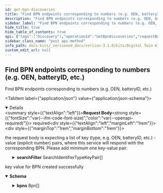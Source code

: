 ```yaml
---
id: get-bpn-discoveries
title: "Find BPN endpoints corresponding to numbers (e.g. OEN, batteryID, etc.)"
description: "Find BPN endpoints corresponding to numbers (e.g. OEN, batteryID, etc.)"
sidebar_label: "Find BPN endpoints corresponding to numbers (e.g. OEN, batteryID, etc.)"
hide_title: true
hide_table_of_contents: true
api: {"tags":["Discovery"],"operationId":"GetBpnDiscoveries","requestBody":{"description":"the request body is expecting a list of key (type, e.g. OEN, batteryID, etc.) - value (explicit number) pairs, where this service will respond with the corresponding BPN. Please add minimum one key-value pair.","content":{"application/json":{"schema":{"title":"SearchRequest","properties":{"searchFilter":{"title":"searchFilter","type":"array","maxItems":10000,"items":{"title":"SearchIdentifierTypeKeyPair","properties":{"type":{"type":"string","minLength":1,"maxLength":200},"keys":{"type":"array","maxItems":10000,"items":{"type":"string"}}}}}}},"examples":{"complete":{"value":{"searchFilter":[{"type":"oen","keys":["oen-1243","oen-11"]},{"type":"bpid","keys":["bpid-1243","bpid-11"]}]}}}}},"required":true},"responses":{"200":{"description":"key value for BPN created successfully","content":{"application/json":{"schema":{"title":"BpnCollection","properties":{"bpns":{"title":"bpns","type":"array","items":{"title":"Bpn","required":["type","key","value","resourceId"],"properties":{"type":{"type":"string"},"key":{"type":"string"},"value":{"type":"string"},"resourceId":{"type":"string"}}}}}},"examples":{"complete":{"value":{"bpns":[{"type":"oen","key":"oen-1243","value":"bpn-123","resourceId":"1ca6f9b5-8e1d-422a-8541-9bb2cf5fe485"},{"type":"oen","key":"oen-11","value":"bpn-123","resourceId":"972262d7-7e05-4578-936f-de236d7feb94"},{"type":"bpid","key":"bpid-1243","value":"bpn-444","resourceId":"1b754aeb-c753-4adf-ae6d-52842f5a38b7"},{"type":"bpid","key":"oen-11","value":"bpn-444","resourceId":"e43f9cf8-f0d4-4c51-b7fe-b68ea4aeea7c"}]}}}}}}},"description":"Find BPN endpoints corresponding to numbers (e.g. OEN, batteryID, etc.)","method":"post","path":"/api/administration/connectors/bpnDiscovery/search","security":[{"CatenaXOpenId":["profile"]}],"securitySchemes":{"CatenaXOpenId":{"type":"openIdConnect","openIdConnectUrl":"../.well-known/openid-configuration"}},"jsonRequestBodyExample":{"searchFilter":[{"type":"string","keys":["string"]}]},"info":{"title":"BPN Discovery Service","description":"BPN Discovery Service to find BPN based on a local identifier.","contact":{"name":"SLDT Team"},"version":"0.0.1"},"postman":{"name":"Find BPN endpoints corresponding to numbers (e.g. OEN, batteryID, etc.)","description":{"type":"text/plain"},"url":{"path":["api","administration","connectors","bpnDiscovery","search"],"host":["{{baseUrl}}"],"query":[],"variable":[]},"header":[{"key":"Content-Type","value":"application/json"},{"key":"Accept","value":"application/json"}],"method":"POST","body":{"mode":"raw","raw":"\"\"","options":{"raw":{"language":"json"}}}}}
sidebar_class_name: "post api-method"
info_path: docs-kits/_versioned_docs/version-3.1.0/kits/Digital Twin Kit/Software Development View/API Specs/BPN Discovery//bpn-discovery-service
custom_edit_url: null
---
```



## Find BPN endpoints corresponding to numbers (e.g. OEN, batteryID, etc.)



Find BPN endpoints corresponding to numbers (e.g. OEN, batteryID, etc.)

<MimeTabs><TabItem label={"application/json"} value={"application/json-schema"}><details style={{}} data-collapsed={false} open={true}><summary style={{"textAlign":"left"}}><strong>Request Body</strong><strong style={{"fontSize":"var(--ifm-code-font-size)","color":"var(--openapi-required)"}}> required</strong></summary><div style={{"textAlign":"left","marginLeft":"1rem"}}><div style={{"marginTop":"1rem","marginBottom":"1rem"}}>

the request body is expecting a list of key (type, e.g. OEN, batteryID, etc.) - value (explicit number) pairs, where this service will respond with the corresponding BPN. Please add minimum one key-value pair.

</div></div><ul style={{"marginLeft":"1rem"}}><SchemaItem collapsible={true} className={"schemaItem"}><details style={{}}><summary style={{}}><strong>searchFilter</strong><span style={{"opacity":"0.6"}}> SearchIdentifierTypeKeyPair[]</span></summary><div style={{"marginLeft":"1rem"}}><div style={{"marginTop":".5rem","marginBottom":".5rem"}}>

**Possible values:** `<= 10000`

</div><SchemaItem collapsible={false} name={"type"} required={false} deprecated={undefined} schemaDescription={undefined} schemaName={"string"} qualifierMessage={"**Possible values:** `non-empty` and `<= 200 characters`"} defaultValue={undefined}></SchemaItem><SchemaItem collapsible={false} name={"keys"} required={false} deprecated={undefined} schemaDescription={undefined} schemaName={"string[]"} qualifierMessage={"**Possible values:** `<= 10000`"} defaultValue={undefined}></SchemaItem></div></details></SchemaItem></ul></details></TabItem></MimeTabs><div><ApiTabs><TabItem label={"200"} value={"200"}><div>

key value for BPN created successfully

</div><div><MimeTabs schemaType={"response"}><TabItem label={"application/json"} value={"application/json"}><SchemaTabs><TabItem label={"Schema"} value={"Schema"}><details style={{}} data-collapsed={false} open={true}><summary style={{"textAlign":"left"}}><strong>Schema</strong></summary><div style={{"textAlign":"left","marginLeft":"1rem"}}></div><ul style={{"marginLeft":"1rem"}}><SchemaItem collapsible={true} className={"schemaItem"}><details style={{}}><summary style={{}}><strong>bpns</strong><span style={{"opacity":"0.6"}}> Bpn[]</span></summary><div style={{"marginLeft":"1rem"}}><SchemaItem collapsible={false} name={"type"} required={false} deprecated={undefined} schemaDescription={undefined} schemaName={"string"} qualifierMessage={undefined} defaultValue={undefined}></SchemaItem><SchemaItem collapsible={false} name={"key"} required={false} deprecated={undefined} schemaDescription={undefined} schemaName={"string"} qualifierMessage={undefined} defaultValue={undefined}></SchemaItem><SchemaItem collapsible={false} name={"value"} required={false} deprecated={undefined} schemaDescription={undefined} schemaName={"string"} qualifierMessage={undefined} defaultValue={undefined}></SchemaItem><SchemaItem collapsible={false} name={"resourceId"} required={false} deprecated={undefined} schemaDescription={undefined} schemaName={"string"} qualifierMessage={undefined} defaultValue={undefined}></SchemaItem></div></details></SchemaItem></ul></details></TabItem><TabItem label={"Example (from schema)"} value={"Example (from schema)"}><ResponseSamples responseExample={"{\n  \"bpns\": [\n    {\n      \"type\": \"string\",\n      \"key\": \"string\",\n      \"value\": \"string\",\n      \"resourceId\": \"string\"\n    }\n  ]\n}"} language={"json"}></ResponseSamples></TabItem><TabItem label={"Complete"} value={"Complete"}><ResponseSamples responseExample={"{\n  \"bpns\": [\n    {\n      \"type\": \"oen\",\n      \"key\": \"oen-1243\",\n      \"value\": \"bpn-123\",\n      \"resourceId\": \"1ca6f9b5-8e1d-422a-8541-9bb2cf5fe485\"\n    },\n    {\n      \"type\": \"oen\",\n      \"key\": \"oen-11\",\n      \"value\": \"bpn-123\",\n      \"resourceId\": \"972262d7-7e05-4578-936f-de236d7feb94\"\n    },\n    {\n      \"type\": \"bpid\",\n      \"key\": \"bpid-1243\",\n      \"value\": \"bpn-444\",\n      \"resourceId\": \"1b754aeb-c753-4adf-ae6d-52842f5a38b7\"\n    },\n    {\n      \"type\": \"bpid\",\n      \"key\": \"oen-11\",\n      \"value\": \"bpn-444\",\n      \"resourceId\": \"e43f9cf8-f0d4-4c51-b7fe-b68ea4aeea7c\"\n    }\n  ]\n}"} language={"json"}></ResponseSamples></TabItem></SchemaTabs></TabItem></MimeTabs></div></TabItem></ApiTabs></div>
      